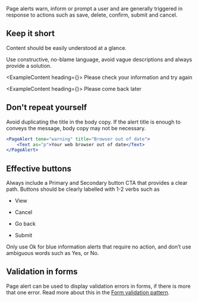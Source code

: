 Page alerts warn, inform or prompt a user and are generally triggered in response to actions such as save, delete, confirm, submit and cancel.

## Keep it short

Content should be easily understood at a glance.

Use constructive, no-blame language, avoid vague descriptions and always provide a solution.

<ExampleContent heading={<DoHeading />}>
	<PageAlert tone="error" title="We can't find an account with those details">
		<Text as="p">Please check your information and try again</Text>
	</PageAlert>
</ExampleContent>

<ExampleContent heading={<DontHeading />}>
	<PageAlert tone="error" title="You have entered the wrong information">
		<Text as="p">Please come back later</Text>
	</PageAlert>
</ExampleContent>

## Don't repeat yourself

Avoid duplicating the title in the body copy. If the alert title is enough to conveys the message, body copy may not be necessary.

```jsx live
<PageAlert tone="warning" title="Browser out of date">
	<Text as="p">Your web browser out of date</Text>
</PageAlert>
```

## Effective buttons

Always include a Primary and Secondary button CTA that provides a clear path.
Buttons should be clearly labelled with 1-2 verbs such as

- View

- Cancel

- Go back

- Submit

Only use Ok for blue information alerts that require no action, and don’t use ambiguous words such as Yes, or No.

## Validation in forms

Page alert can be used to display validation errors in forms, if there is more that one error. Read more about this in the [Form validation pattern](/patterns/accessible-form-validation-and-recovery).
